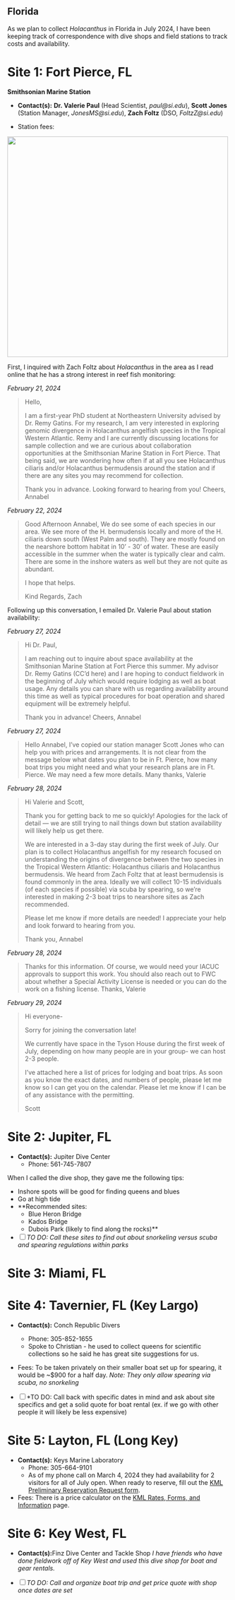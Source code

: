 ## Florida

As we plan to collect *Holacanthus* in Florida in July 2024, I have been keeping track of correspondence with dive shops and field stations to track costs and availability.

# Site 1: Fort Pierce, FL

**Smithsonian Marine Station**

  - **Contact(s):** **Dr. Valerie Paul** (Head Scientist, *paul@si.edu*), **Scott Jones** (Station Manager, *JonesMS@si.edu*), **Zach Foltz** (DSO, *FoltzZ@si.edu*)

  - Station fees:

<img width="500" alt="" src="pictures/smsfeespic.png">

First, I inquired with Zach Foltz about *Holacanthus* in the area as I read online that he has a strong interest in reef fish monitoring:

*February 21, 2024*

>Hello,
>
>I am a first-year PhD student at Northeastern University advised by Dr. Remy Gatins. For my research, I am very interested in exploring genomic divergence in Holacanthus angelfish species in the Tropical Western Atlantic. Remy and I are currently discussing locations for sample collection and we are curious about collaboration opportunities at the Smithsonian Marine Station in Fort Pierce. That being said, we are wondering how often if at all you see Holacanthus ciliaris and/or Holacanthus bermudensis around the station and if there are any sites you may recommend for collection.
>
>Thank you in advance. Looking forward to hearing from you!
>Cheers,
>Annabel

*February 22, 2024*

>Good Afternoon Annabel,
>We do see some of each species in our area. We see more of the H. bermudensis locally and more of the H. ciliaris down south (West Palm and south). They are mostly found on the nearshore bottom habitat in 10' - 30' of water. These are easily accessible in the summer when the water is typically clear and calm. There are some in the inshore waters as well but they are not quite as abundant. 
>
>I hope that helps. 
>
>Kind Regards,
>Zach

Following up this conversation, I emailed Dr. Valerie Paul about station availability:

*February 27, 2024*

>Hi Dr. Paul,
>
>I am reaching out to inquire about space availability at the Smithsonian Marine Station at Fort Pierce this summer. My advisor Dr. Remy Gatins (CC’d here) and I are hoping to conduct fieldwork in the beginning of July which would require lodging as well as boat usage. Any details you can share with us regarding availability around this time as well as typical procedures for boat operation and shared equipment will be extremely helpful.
>
>Thank you in advance!
>Cheers,
>Annabel

*February 27, 2024*

>Hello Annabel, I’ve copied our station manager Scott Jones who can help you with prices and arrangements. It is not clear from the message below what dates you plan to be in Ft. Pierce, how many boat trips you might need and what your research plans are in Ft. Pierce. We may need a few more details. Many thanks, Valerie

*February 28, 2024*

>Hi Valerie and Scott,
>
>Thank you for getting back to me so quickly! Apologies for the lack of detail — we are still trying to nail things down but station availability will likely help us get there. 
>
>We are interested in a 3-day stay during the first week of July. Our plan is to collect Holacanthus angelfish for my research focused on understanding the origins of divergence between the two species in the Tropical Western Atlantic: Holacanthus ciliaris and Holacanthus bermudensis. We heard from Zach Foltz that at least bermudensis is found commonly in the area. Ideally we will collect 10-15 individuals (of each species if possible) via scuba by spearing, so we’re interested in making 2-3 boat trips to nearshore sites as Zach recommended. 
>
>Please let me know if more details are needed! I appreciate your help and look forward to hearing from you.
>
>Thank you,
>Annabel

*February 28, 2024*

>Thanks for this information. Of course, we would need your IACUC approvals to support this work. You should also reach out to FWC about whether a Special Activity License is needed or you can do the work on a fishing license. 
>Thanks, Valerie

*February 29, 2024*

>Hi everyone-
> 
>Sorry for joining the conversation late!
> 
>We currently have space in the Tyson House during the first week of July, depending on how many people are in your group- we can host 2-3 people.
>
>I've attached here a list of prices for lodging and boat trips. As soon as you know the exact dates, and numbers of people, please let me know so I can get you on the calendar. Please let me know if I can be of any assistance with the permitting.
>
>Scott

# Site 2: Jupiter, FL

  - **Contact(s):** Jupiter Dive Center
    - Phone: 561-745-7807

When I called the dive shop, they gave me the following tips:

- Inshore spots will be good for finding queens and blues
- Go at high tide
- **Recommended sites:
  - Blue Heron Bridge
  - Kados Bridge
  - Dubois Park (likely to find along the rocks)**

- [ ] *TO DO: Call these sites to find out about snorkeling versus scuba and spearing regulations within parks*

# Site 3: Miami, FL
# Site 4: Tavernier, FL (Key Largo)

  - **Contact(s):** Conch Republic Divers
    - Phone: 305-852-1655
    - Spoke to Christian - he used to collect queens for scientific collections so he said he has great site suggestions for us.

  - Fees: To be taken privately on their smaller boat set up for spearing, it would be ~$900 for a half day. *Note: They only allow spearing via scuba, no snorkeling*

- [ ] *TO DO: Call back with specific dates in mind and ask about site specifics and get a solid quote for boat rental (ex. if we go with other people it will likely be less expensive)

# Site 5: Layton, FL (Long Key)

  - **Contact(s):** Keys Marine Laboratory
    - Phone: 305-664-9101
    - As of my phone call on March 4, 2024 they had availability for 2 visitors for all of July open. When ready to reserve, fill out the [KML Preliminary Reservation Request form](https://www.fio.usf.edu/forms/kml-preliminary-reservation-request/). 

  - Fees: There is a price calculator on the [KML Rates, Forms, and Information](https://www.fio.usf.edu/keys-marine-lab/kml-booking-information/forms-and-information/) page.

# Site 6: Key West, FL

  - **Contact(s):**Finz Dive Center and Tackle Shop
*I have friends who have done fieldwork off of Key West and used this dive shop for boat and gear rentals.*

- [ ] *TO DO: Call and organize boat trip and get price quote with shop once dates are set*
